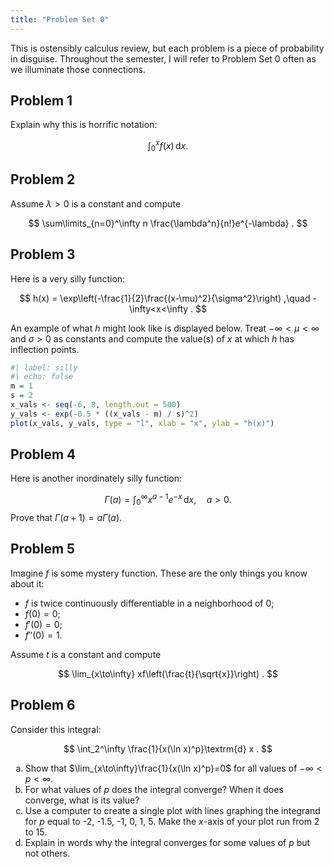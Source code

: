 ```yaml
---
title: "Problem Set 0"
---
```


This is ostensibly calculus review, but each problem is a piece of probability in disguise. Throughout the semester, I will refer to Problem Set 0 often as we illuminate those connections.

## Problem 1

Explain why this is horrific notation:

$$
    \int_0^x f(x)\,\textrm{d} x.
$$

## Problem 2

Assume $\lambda>0$ is a constant and compute 

$$
    \sum\limits_{n=0}^\infty n \frac{\lambda^n}{n!}e^{-\lambda}
    .
$$

## Problem 3

Here is a very silly function:

$$
    h(x)
    =
    \exp\left(-\frac{1}{2}\frac{(x-\mu)^2}{\sigma^2}\right)
    ,\quad 
    -\infty<x<\infty
    .
$$

An example of what $h$ might look like is displayed below. Treat $-\infty<\mu<\infty$ and $\sigma>0$ as constants and compute the value(s) of $x$ at which $h$ has inflection points.
    
```r
#| label: silly
#| echo: false
m = 1
s = 2
x_vals <- seq(-6, 8, length.out = 500)
y_vals <- exp(-0.5 * ((x_vals - m) / s)^2)
plot(x_vals, y_vals, type = "l", xlab = "x", ylab = "h(x)")
```

## Problem 4

Here is another inordinately silly function:

$$
        \Gamma(a)=\int_0^\infty x^{a-1}e^{-x}\,\textrm{d} x,\quad a>0.
$$
Prove that $\Gamma(a+1)=a\Gamma(a)$.

## Problem 5

Imagine $f$ is some mystery function. These are the only things you know about it:

- $f$ is twice continuously differentiable in a neighborhood of 0;
- $f(0) = 0$;
- $f'(0) = 0$;
- $f''(0) = 1$.

Assume $t$ is a constant and compute 

$$
    \lim_{x\to\infty} xf\left(\frac{t}{\sqrt{x}}\right)
    .
$$

## Problem 6

Consider this integral:

$$
    \int_2^\infty 
    \frac{1}{x(\ln x)^p}\textrm{d} x
    .
$$

a. Show that $\lim_{x\to\infty}\frac{1}{x(\ln x)^p}=0$ for all values of $-\infty<p<\infty$.
b. For what values of $p$ does the integral converge? When it does converge, what is its value?
c. Use a computer to create a single plot with lines graphing the integrand for $p$ equal to -2, -1.5, -1, 0, 1, 5. Make the $x$-axis of your plot run from 2 to 15.
d. Explain in words why the integral converges for some values of $p$ but not others.
